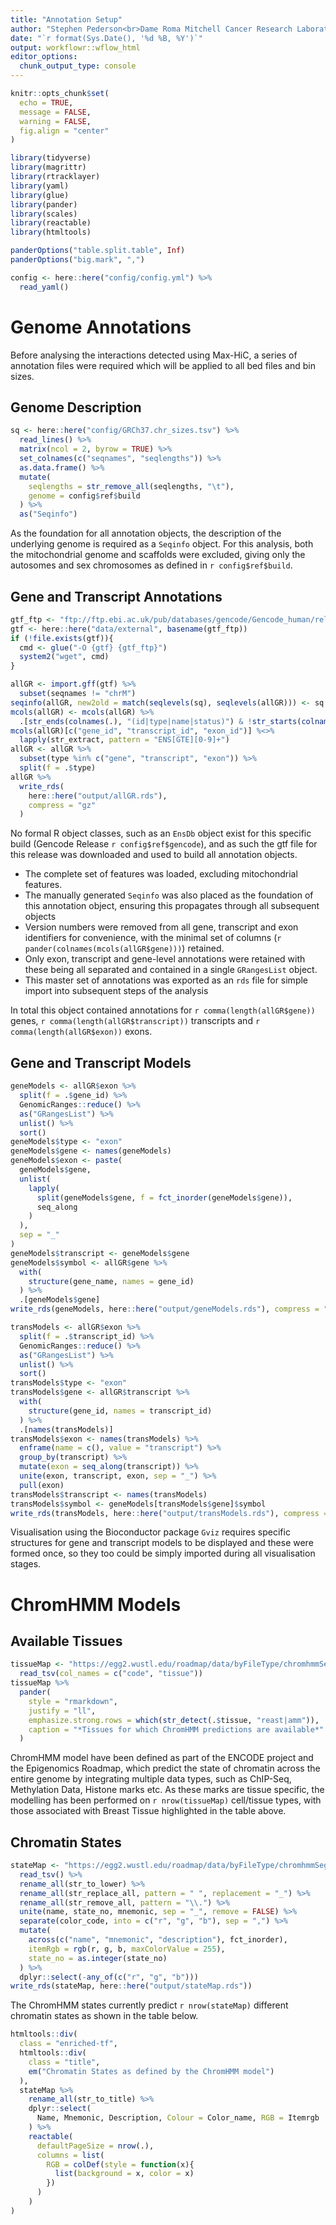 ```yaml
---
title: "Annotation Setup"
author: "Stephen Pederson<br>Dame Roma Mitchell Cancer Research Laboratories<br>Adelaide Medical School<br>University of Adelaide"
date: "`r format(Sys.Date(), '%d %B, %Y')`"
output: workflowr::wflow_html
editor_options:
  chunk_output_type: console
---
```


```r
knitr::opts_chunk$set(
  echo = TRUE,
  message = FALSE,
  warning = FALSE,
  fig.align = "center"
)
```

```r
library(tidyverse)
library(magrittr)
library(rtracklayer)
library(yaml)
library(glue)
library(pander)
library(scales)
library(reactable)
library(htmltools)
```

```r
panderOptions("table.split.table", Inf)
panderOptions("big.mark", ",")
```



```r
config <- here::here("config/config.yml") %>%
  read_yaml()
```



# Genome Annotations

Before analysing the interactions detected using Max-HiC, a series of annotation files were required which will be applied to all bed files and bin sizes.

## Genome Description

```r
sq <- here::here("config/GRCh37.chr_sizes.tsv") %>%
  read_lines() %>%
  matrix(ncol = 2, byrow = TRUE) %>%
  set_colnames(c("seqnames", "seqlengths")) %>%
  as.data.frame() %>%
  mutate(
    seqlengths = str_remove_all(seqlengths, "\t"),
    genome = config$ref$build
  ) %>%
  as("Seqinfo")
```

As the foundation for all annotation objects, the description of the underlying genome is required as a `Seqinfo` object.
For this analysis, both the mitochondrial genome and scaffolds were excluded, giving only the autosomes and sex chromosomes as defined in `r config$ref$build`.

## Gene and Transcript Annotations

```r
gtf_ftp <- "ftp://ftp.ebi.ac.uk/pub/databases/gencode/Gencode_human/release_33/GRCh37_mapping/gencode.v33lift37.annotation.gtf.gz"
gtf <- here::here("data/external", basename(gtf_ftp))
if (!file.exists(gtf)){
  cmd <- glue("-O {gtf} {gtf_ftp}")
  system2("wget", cmd)
}
```

```r
allGR <- import.gff(gtf) %>%
  subset(seqnames != "chrM")
seqinfo(allGR, new2old = match(seqlevels(sq), seqlevels(allGR))) <- sq
mcols(allGR) <- mcols(allGR) %>%
  .[str_ends(colnames(.), "(id|type|name|status)") & !str_starts(colnames(.), "protein|hgnc|remap|ccds")]
mcols(allGR)[c("gene_id", "transcript_id", "exon_id")] %<>%
  lapply(str_extract, pattern = "ENS[GTE][0-9]+")
allGR <- allGR %>%
  subset(type %in% c("gene", "transcript", "exon")) %>%
  split(f = .$type)
allGR %>%
  write_rds(
    here::here("output/allGR.rds"), 
    compress = "gz"
  )
```

No formal R object classes, such as an `EnsDb` object exist for this specific build (Gencode Release `r config$ref$gencode`), and as such the gtf file for this release was downloaded and used to build all annotation objects.

- The complete set of features was loaded, excluding mitochondrial features.
- The manually generated `Seqinfo` was also placed as the foundation of this annotation object, ensuring this propagates through all subsequent objects
- Version numbers were removed from all gene, transcript and exon identifiers for convenience, with the minimal set of columns (`r pander(colnames(mcols(allGR$gene)))`) retained.
- Only exon, transcript and gene-level annotations were retained with these being all separated and contained in a single `GRangesList` object.
- This master set of annotations was exported as an `rds` file for simple import into subsequent steps of the analysis

In total this object contained annotations for `r comma(length(allGR$gene))` genes, `r comma(length(allGR$transcript))` transcripts and `r comma(length(allGR$exon))` exons.

## Gene and Transcript Models

```r
geneModels <- allGR$exon %>%
  split(f = .$gene_id) %>%
  GenomicRanges::reduce() %>%
  as("GRangesList") %>%
  unlist() %>%
  sort()
geneModels$type <- "exon"
geneModels$gene <- names(geneModels)
geneModels$exon <- paste(
  geneModels$gene,
  unlist(
    lapply(
      split(geneModels$gene, f = fct_inorder(geneModels$gene)),
      seq_along
    )
  ),
  sep = "_"
)
geneModels$transcript <- geneModels$gene
geneModels$symbol <- allGR$gene %>%
  with(
    structure(gene_name, names = gene_id)
  ) %>%
  .[geneModels$gene]
write_rds(geneModels, here::here("output/geneModels.rds"), compress = "gz")
```

```r
transModels <- allGR$exon %>%
  split(f = .$transcript_id) %>%
  GenomicRanges::reduce() %>%
  as("GRangesList") %>%
  unlist() %>%
  sort()
transModels$type <- "exon"
transModels$gene <- allGR$transcript %>%
  with(
    structure(gene_id, names = transcript_id)
  ) %>%
  .[names(transModels)]
transModels$exon <- names(transModels) %>%
  enframe(name = c(), value = "transcript") %>% 
  group_by(transcript) %>%
  mutate(exon = seq_along(transcript)) %>% 
  unite(exon, transcript, exon, sep = "_") %>%
  pull(exon)
transModels$transcript <- names(transModels)
transModels$symbol <- geneModels[transModels$gene]$symbol
write_rds(transModels, here::here("output/transModels.rds"), compress = "gz")
```

Visualisation using the Bioconductor package `Gviz` requires specific structures for gene and transcript models to be displayed and these were formed once, so they too could be simply imported during all visualisation stages.

# ChromHMM Models

## Available Tissues

```r
tissueMap <- "https://egg2.wustl.edu/roadmap/data/byFileType/chromhmmSegmentations/ChmmModels/imputed12marks/jointModel/final/EIDlegend.txt" %>%
  read_tsv(col_names = c("code", "tissue"))
tissueMap %>%
  pander(
    style = "rmarkdown",
    justify = "ll",
    emphasize.strong.rows = which(str_detect(.$tissue, "reast|amm")),
    caption = "*Tissues for which ChromHMM predictions are available*"
  )
```

ChromHMM model have been defined as part of the ENCODE project and the Epigenomics Roadmap, which predict the state of chromatin across the entire genome by integrating multiple data types, such as ChIP-Seq, Methylation Data, Histone marks etc.
As these marks are tissue specific, the modelling has been performed on `r nrow(tissueMap)` cell/tissue types, with those associated with Breast Tissue highlighted in the table above.

## Chromatin States

```r
stateMap <- "https://egg2.wustl.edu/roadmap/data/byFileType/chromhmmSegmentations/ChmmModels/imputed12marks/jointModel/final/annotation_25_imputed12marks.txt" %>%
  read_tsv() %>%
  rename_all(str_to_lower) %>%
  rename_all(str_replace_all, pattern = " ", replacement = "_") %>%
  rename_all(str_remove_all, pattern = "\\.") %>%
  unite(name, state_no, mnemonic, sep = "_", remove = FALSE) %>%
  separate(color_code, into = c("r", "g", "b"), sep = ",") %>%
  mutate(
    across(c("name", "mnemonic", "description"), fct_inorder),
    itemRgb = rgb(r, g, b, maxColorValue = 255),
    state_no = as.integer(state_no)
  ) %>%
  dplyr::select(-any_of(c("r", "g", "b")))
write_rds(stateMap, here::here("output/stateMap.rds"))
```

The ChromHMM states currently predict `r nrow(stateMap)` different chromatin states as shown in the table below.

```r
htmltools::div(
  class = "enriched-tf",
  htmltools::div(
    class = "title",
    em("Chromatin States as defined by the ChromHMM model")
  ),
  stateMap %>%
    rename_all(str_to_title) %>%
    dplyr::select(
      Name, Mnemonic, Description, Colour = Color_name, RGB = Itemrgb
    ) %>%
    reactable(
      defaultPageSize = nrow(.),
      columns = list(
        RGB = colDef(style = function(x){
          list(background = x, color = x)
        })
      )
    )
)
```


